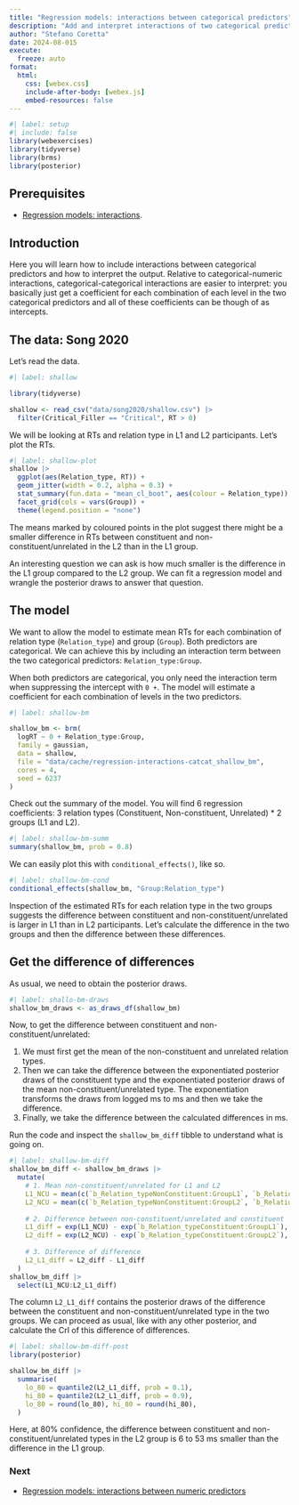 ```yaml
---
title: "Regression models: interactions between categorical predictors"
description: "Add and interpret interactions of two categorical predictors"
author: "Stefano Coretta"
date: 2024-08-015
execute: 
  freeze: auto
format: 
  html:
    css: [webex.css]
    include-after-body: [webex.js]
    embed-resources: false
---
```


```r
#| label: setup
#| include: false
library(webexercises)
library(tidyverse)
library(brms)
library(posterior)
```

::: callout-warning
## Prerequisites

- [Regression models: interactions](regression-interactions.qmd).
:::

## Introduction

Here you will learn how to include interactions between categorical predictors and how to interpret the output. Relative to categorical-numeric interactions, categorical-categorical interactions are easier to interpret: you basically just get a coefficient for each combination of each level in the two categorical predictors and all of these coefficients can be though of as intercepts.

## The data: Song 2020

Let's read the data.

```r
#| label: shallow

library(tidyverse)

shallow <- read_csv("data/song2020/shallow.csv") |> 
  filter(Critical_Filler == "Critical", RT > 0)
```

We will be looking at RTs and relation type in L1 and L2 participants. Let's plot the RTs.

```r
#| label: shallow-plot
shallow |> 
  ggplot(aes(Relation_type, RT)) +
  geom_jitter(width = 0.2, alpha = 0.3) +
  stat_summary(fun.data = "mean_cl_boot", aes(colour = Relation_type)) +
  facet_grid(cols = vars(Group)) +
  theme(legend.position = "none")
```

The means marked by coloured points in the plot suggest there might be a smaller difference in RTs between constituent and non-constituent/unrelated in the L2 than in the L1 group.

An interesting question we can ask is how much smaller is the difference in the L1 group compared to the L2 group. We can fit a regression model and wrangle the posterior draws to answer that question.

## The model

We want to allow the model to estimate mean RTs for each combination of relation type (`Relation_type`) and group (`Group`). Both predictors are categorical. We can achieve this by including an interaction term between the two categorical predictors: `Relation_type:Group`.

When both predictors are categorical, you only need the interaction term when suppressing the intercept with `0 +`. The model will estimate a coefficient for each combination of levels in the two predictors.

```r
#| label: shallow-bm

shallow_bm <- brm(
  logRT ~ 0 + Relation_type:Group,
  family = gaussian,
  data = shallow,
  file = "data/cache/regression-interactions-catcat_shallow_bm",
  cores = 4,
  seed = 6237
)
```

Check out the summary of the model. You will find 6 regression coefficients: 3 relation types (Constituent, Non-constituent, Unrelated) * 2 groups (L1 and L2).

```r
#| label: shallow-bm-summ
summary(shallow_bm, prob = 0.8)
```

We can easily plot this with `conditional_effects()`, like so.

```r
#| label: shallow-bm-cond
conditional_effects(shallow_bm, "Group:Relation_type")
```

Inspection of the estimated RTs for each relation type in the two groups suggests the difference between constituent and non-constituent/unrelated is larger in L1 than in L2 participants. Let's calculate the difference in the two groups and then the difference between these differences.

## Get the difference of differences

As usual, we need to obtain the posterior draws.

```r
#| label: shallo-bm-draws
shallow_bm_draws <- as_draws_df(shallow_bm)
```

Now, to get the difference between constituent and non-constituent/unrelated:

1. We must first get the mean of the non-constituent and unrelated relation types.
2. Then we can take the difference between the exponentiated posterior draws of the constituent type and the exponentiated posterior draws of the mean non-constituent/unrelated type. The exponentiation transforms the draws from logged ms to ms and then we take the difference.
3. Finally, we take the difference between the calculated differences in ms.

Run the code and inspect the `shallow_bm_diff` tibble to understand what is going on.

```r
#| label: shallow-bm-diff
shallow_bm_diff <- shallow_bm_draws |> 
  mutate(
    # 1. Mean non-constituent/unrelated for L1 and L2
    L1_NCU = mean(c(`b_Relation_typeNonConstituent:GroupL1`, `b_Relation_typeUnrelated:GroupL1`)),
    L2_NCU = mean(c(`b_Relation_typeNonConstituent:GroupL2`, `b_Relation_typeUnrelated:GroupL2`)),
    
    # 2. Difference between non-constituent/unrelated and constituent
    L1_diff = exp(L1_NCU) - exp(`b_Relation_typeConstituent:GroupL1`),
    L2_diff = exp(L2_NCU) - exp(`b_Relation_typeConstituent:GroupL2`),
    
    # 3. Difference of difference
    L2_L1_diff = L2_diff - L1_diff
  )
shallow_bm_diff |> 
  select(L1_NCU:L2_L1_diff)
```

The column `L2_L1_diff` contains the posterior draws of the difference between the constituent and non-constituent/unrelated type in the two groups. We can proceed as usual, like with any other posterior, and calculate the CrI of this difference of differences.

```r
#| label: shallow-bm-diff-post
library(posterior)

shallow_bm_diff |> 
  summarise(
    lo_80 = quantile2(L2_L1_diff, prob = 0.1),
    hi_80 = quantile2(L2_L1_diff, prob = 0.9),
    lo_80 = round(lo_80), hi_80 = round(hi_80),
  )
```

Here, at 80% confidence, the difference between constituent and non-constituent/unrelated types in the L2 group is 6 to 53 ms smaller than the difference in the L1 group.

::: callout-note
### Next

- [Regression models: interactions between numeric predictors](regression-interactions-numnum.qmd)
:::
